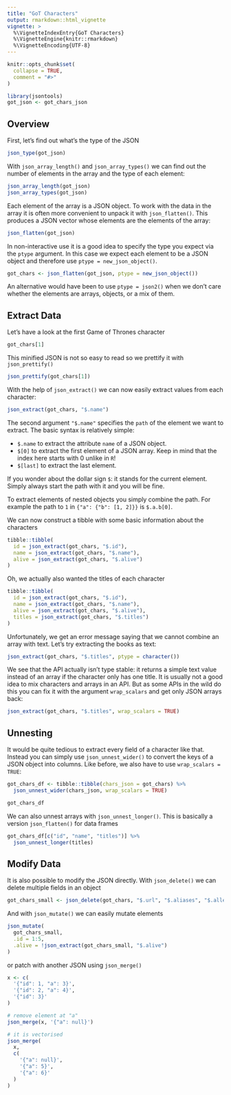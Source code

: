 ```yaml
---
title: "GoT Characters"
output: rmarkdown::html_vignette
vignette: >
  %\VignetteIndexEntry{GoT Characters}
  %\VignetteEngine{knitr::rmarkdown}
  %\VignetteEncoding{UTF-8}
---
```


```r
knitr::opts_chunk$set(
  collapse = TRUE,
  comment = "#>"
)
```

```r
library(jsontools)
got_json <- got_chars_json
```

## Overview
First, let's find out what's the type of the JSON

```r
json_type(got_json)
```

With `json_array_length()` and `json_array_types()` we can find out the number of elements in the array and the type of each element:

```r
json_array_length(got_json)
json_array_types(got_json)
```

Each element of the array is a JSON object. To work with the data in the array it is often more convenient to unpack it with `json_flatten()`.
This produces a JSON vector whose elements are the elements of the array:

```r
json_flatten(got_json)
```

In non-interactive use it is a good idea to specify the type you expect via the `ptype` argument.
In this case we expect each element to be a JSON object and therefore use `ptype = new_json_object()`.

```r
got_chars <- json_flatten(got_json, ptype = new_json_object())
```

An alternative would have been to use `ptype = json2()` when we don't care whether the elements are arrays, objects, or a mix of them.


## Extract Data
Let's have a look at the first Game of Thrones character

```r
got_chars[1]
```

This minified JSON is not so easy to read so we prettify it with `json_prettify()`

```r
json_prettify(got_chars[1])
```

With the help of `json_extract()` we can now easily extract values from each character:

```r
json_extract(got_chars, "$.name")
```

The second argument `"$.name"` specifies the `path` of the element we want to extract.
The basic syntax is relatively simple:

* `$.name` to extract the attribute `name` of a JSON object.
* `$[0]` to extract the first element of a JSON array. Keep in mind that the index here starts with 0 unlike in `R`!
* `$[last]` to extract the last element.

If you wonder about the dollar sign `$`: it stands for the current element.
Simply always start the path with it and you will be fine.

To extract elements of nested objects you simply combine the path.
For example the path to `1` in `{"a": {"b": [1, 2]}}` is `$.a.b[0]`.

We can now construct a tibble with some basic information about the characters

```r
tibble::tibble(
  id = json_extract(got_chars, "$.id"),
  name = json_extract(got_chars, "$.name"),
  alive = json_extract(got_chars, "$.alive")
)
```

Oh, we actually also wanted the titles of each character

```r
tibble::tibble(
  id = json_extract(got_chars, "$.id"),
  name = json_extract(got_chars, "$.name"),
  alive = json_extract(got_chars, "$.alive"),
  titles = json_extract(got_chars, "$.titles")
)
```

Unfortunately, we get an error message saying that we cannot combine an array with text.
Let's try extracting the books as text:

```r
json_extract(got_chars, "$.titles", ptype = character())
```

We see that the API actually isn't type stable: it returns a simple text value instead of an array if the character only has one title.
It is usually not a good idea to mix characters and arrays in an API.
But as some APIs in the wild do this you can fix it with the argument `wrap_scalars` and get only JSON arrays back:

```r
json_extract(got_chars, "$.titles", wrap_scalars = TRUE)
```


## Unnesting
It would be quite tedious to extract every field of a character like that.
Instead you can simply use `json_unnest_wider()` to convert the keys of a JSON object into columns.
Like before, we also have to use `wrap_scalars = TRUE`:

```r
got_chars_df <- tibble::tibble(chars_json = got_chars) %>%
  json_unnest_wider(chars_json, wrap_scalars = TRUE)

got_chars_df
```

We can also unnest arrays with `json_unnest_longer()`.
This is basically a version `json_flatten()` for data frames

```r
got_chars_df[c("id", "name", "titles")] %>% 
  json_unnest_longer(titles)
```


## Modify Data
It is also possible to modify the JSON directly.
With `json_delete()` we can delete multiple fields in an object

```r
got_chars_small <- json_delete(got_chars, "$.url", "$.aliases", "$.allegiances")
```

And with `json_mutate()` we can easily mutate elements

```r
json_mutate(
  got_chars_small,
  .id = 1:5,
  .alive = !json_extract(got_chars_small, "$.alive")
)
```

or patch with another JSON using `json_merge()`

```r
x <- c(
  '{"id": 1, "a": 3}',
  '{"id": 2, "a": 4}',
  '{"id": 3}'
)

# remove element at "a"
json_merge(x, '{"a": null}')

# it is vectorised
json_merge(
  x,
  c(
    '{"a": null}',
    '{"a": 5}',
    '{"a": 6}'
  )
)
```
